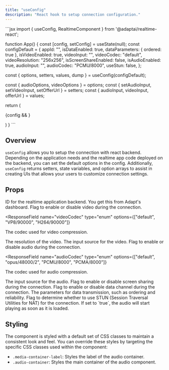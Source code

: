 ```yaml
---
title: "useConfig"
description: "React hook to setup connection configuration."
---
```


<RequestExample>
```jsx
import { useConfig, RealtimeComponent } from '@adaptai/realtime-react';

function App() {
  const [config, setConfig] = useState(null);
  const configDefault = {
  appId: "",
  isDataEnabled: true,
  dataParameters: { ordered: true },
  isVideoEnabled: true,
  videoInput: "",
  videoCodec: "default",
  videoResolution: "256x256",
  isScreenShareEnabled: false,
  isAudioEnabled: true,
  audioInput: "",
  audioCodec: "PCMU/8000",
  useStun: false,
  };

  const { options, setters, values, dump } = useConfig(configDefault);

  const { audioOptions, videoOptions } = options;
  const { setAudioInput, setVideoInput, setOfferUrl } = setters;
  const { audioInput, videoInput, offerUrl } = values;

  return (<div>
  {config && <RealtimeComponent config={config}/>}
  </div>)
}
```
</RequestExample>

## Overview

`useConfig` allows you to setup the connection with react backend. Depending on the application needs and the realtime app code deployed on the backend, you can set the default options in the config.
Additionally, `useConfig` returns setters, state variables, and option arrays to assist in creating UIs that allows your users to customize connection settings.

## Props

<ResponseField name="appId" type="string" required>
  ID for the realtime application backend. You get this from Adapt's dashboard.
</ResponseField>

<ResponseField name="isVideoEnabled" type="boolean">
  Flag to enable or disable video during the connection.
</ResponseField>

<ResponseField
  name="videoCodec"
  type="enum"
  options={["default", "VP8/90000", "H264/90000"]}
>
  The codec used for video compression.
</ResponseField>

<ResponseField name="videoResolution" type="string">
  The resolution of the video.
</ResponseField>

<ResponseField name="videoInput" type="string">
  The input source for the video.
</ResponseField>

<ResponseField name="isAudioEnabled" type="boolean">
  Flag to enable or disable audio during the connection.
</ResponseField>

<ResponseField
  name="audioCodec"
  type="enum"
  options={["default", "opus/48000/2", "PCMU/8000", "PCMA/8000"]}
>
  The codec used for audio compression.
</ResponseField>

<ResponseField name="audioInput" type="string">
  The input source for the audio.
</ResponseField>

<ResponseField name="isScreenShareEnabled" type="boolean">
  Flag to enable or disable screen sharing during the connection.
</ResponseField>

<ResponseField name="isDataEnabled" type="boolean">
  Flag to enable or disable data channel during the connection.
</ResponseField>

<ResponseField name="dataParameters" type="record">
  The parameters for data transmission, such as ordering and reliability.
</ResponseField>

<ResponseField name="useStun" type="boolean">
  Flag to determine whether to use STUN (Session Traversal Utilities for NAT)
  for the connection.
</ResponseField>

<ResponseField name="autoPlay" type="boolean" default="true">
  If set to `true`, the audio will start playing as soon as it is loaded.
</ResponseField>

## Styling

The component is styled with a default set of CSS classes to maintain a consistent look and feel. You can override these styles by targeting the specific CSS classes used within the component:

- `.media-container-label`: Styles the label of the audio container.
- `.audio-container`: Styles the main container of the audio component.
